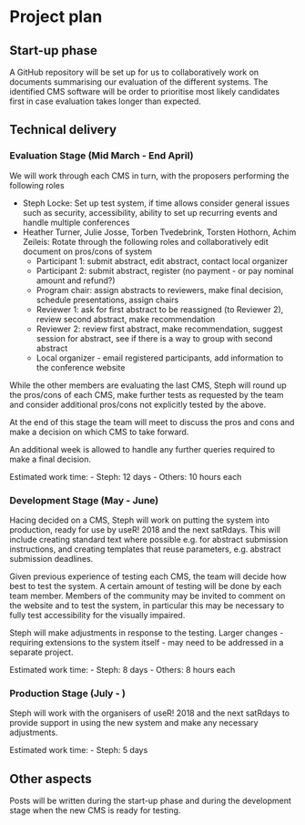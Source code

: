 # Project plan

## Start-up phase

<!--
Covering the planning phase, this section should provide a relatively detailed plan of how work will start on the project. This section is important because projects need to get up and running quickly.


 - [ ] Setting up collaboration platform inc. code for contributors etc.
 - [ ] Licence decisions
 - [ ] Reporting framework
-->

A GitHub repository will be set up for us to collaboratively work on documents
summarising our evaluation of the different systems. The identified CMS software
will be order to prioritise most likely candidates first in case evaluation 
takes longer than expected.

## Technical delivery
<!--
Covering the actual delivery of the project this section should provide at least a high-level the implementation. 

Including target dates is really important as you need to be committed and the ISC need to have a means of tracking delivery
-->

### Evaluation Stage (Mid March - End April)

We will work through each CMS in turn, with the proposers performing the 
following roles

 - Steph Locke: Set up test system, if time allows consider general issues such 
 as security, accessibility, ability to set up recurring events and handle 
 multiple conferences
 - Heather Turner, Julie Josse, Torben Tvedebrink, Torsten Hothorn, 
 Achim Zeileis: Rotate through the following roles and collaboratively edit
 document on pros/cons of system
    - Participant 1: submit abstract, edit abstract, contact local organizer
    - Participant 2: submit abstract, register (no payment - or pay nominal 
    amount and refund?)
    - Program chair: assign abstracts to reviewers, make final decision, 
    schedule presentations, assign chairs
    - Reviewer 1: ask for first abstract to be reassigned (to Reviewer 2), 
    review second abstract, make recommendation
    - Reviewer 2: review first abstract, make recommendation, suggest session 
    for abstract, see if there is a way to group with second abstract
    - Local organizer - email registered participants, add information to the
    conference website
    
While the other members are evaluating the last CMS, Steph will round up the 
pros/cons of each CMS, make further tests as requested by the team and consider
additional pros/cons not explicitly tested by the above.

At the end of this stage the team will meet to discuss the pros and cons and 
make a decision on which CMS to take forward.

An additional week is allowed to handle any further queries 
required to make a final decision.

Estimated work time:
 - Steph: 12 days
 - Others: 10 hours each

### Development Stage (May - June)

Hacing decided on a CMS, Steph will work on putting the system into production,
ready for use by useR! 2018 and the next satRdays. This will include creating 
standard text where possible e.g. for abstract submission instructions, and 
creating templates that reuse parameters, e.g. abstract submission deadlines.

Given previous experience of testing each CMS, the team will decide how best to 
test the system. A certain amount of testing will be done by each team member. 
Members of the community may be invited to comment on the website 
and to test the system, in particular this may be necessary to fully test 
accessibility for the visually impaired.

Steph will make adjustments in response to the testing. Larger changes
- requiring extensions to the system itself - may need to be addressed in a 
separate project.

Estimated work time:
 - Steph: 8 days
 - Others: 8 hours each

### Production Stage (July - )

Steph will work with the organisers of useR! 2018 and the next satRdays to 
provide support in using the new system and make any necessary adjustments.

Estimated work time:
 - Steph: 5 days

## Other aspects
<!--
Covering non-technical activities like on-going publicity, paper preparation, discussion groups etc. that might be required to facilitate successful delivery of the project.

 - [ ] Announcement post
 - [ ] Delivery blog post
 - [ ] Twitter
 - [ ] UseR!
 - [ ] ISC meetings
-->
Posts will be written during the start-up phase and during the development stage
when the new CMS is ready for testing.